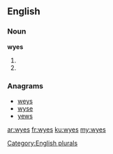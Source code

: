 ==English==

===Noun===
'''wyes'''

# {{plural of|[[wye]]}}
# {{plural of|[[wy]]}}

===Anagrams===
* [[weys#English|weys]]
* [[wyse#English|wyse]]
* [[yews#English|yews]]

[[Category:English plurals]]

[[ar:wyes]]
[[fr:wyes]]
[[ku:wyes]]
[[my:wyes]]